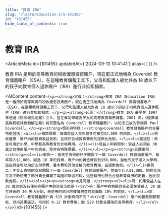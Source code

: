 ```yaml
---
title: "教育 IRA"
slug: "/learn/education-ira-101455"
id: "101455"
hide_table_of_contents: true
---
```



# 教育 IRA

<ArticleMeta id={101455} updatedAt={'2024-09-13 10:41:41'} alias={`[]`} />
<div className='border-solid border-b border-t-0 my-4 border-[var(--ifm-color-gray-300)]' />

教育 IRA 是用於高等教育的税收優惠投資賬户，現在更正式地稱為 Coverdell 教育儲蓄賬户（ESA）。在這種教育儲蓄工具下，父母和監護人被允許為 18 歲以下的孩子向教育個人退休賬户（IRA）進行非抵扣捐款。

<AIContent content={`<p><strong>定義：</strong>教育 IRA（Education IRA）是一種用於高等教育的税收優惠投資賬户，現在更正式地稱為 Coverdell 教育儲蓄賬户（ESA）。在這種教育儲蓄工具下，父母和監護人被允許為 18 歲以下的孩子向教育個人退休賬户（IRA）進行非抵扣捐款。</p><p><strong>起源：</strong>教育 IRA 最早在 1997 年通過《税收減免法案》引入，旨在幫助家庭為子女的高等教育費用儲蓄。2001 年，《經濟增長與税收減免和解法案》將其更名為 Coverdell 教育儲蓄賬户，以紀念已故的參議員 Paul Coverdell。</p><p><strong>類別與特點：</strong>Coverdell 教育儲蓄賬户的主要特點包括：<ul><li>捐款限額：每個受益人每年最多可接受$2,000 的捐款。</li><li>税收優惠：賬户內的投資收益免税，且用於合格教育費用的提款也免税。</li><li>靈活性：資金可用於小學、中學和高等教育的合格費用。</li><li>受益人年齡限制：受益人必須在 30 歲之前使用賬户中的資金，除非有特殊需要。</li></ul></p><p><strong>具體案例：</strong><ol><li>案例一：張先生為他的兒子開設了一個 Coverdell 教育儲蓄賬户，每年存入$2,000。經過 18 年的投資，賬户內的資金增長到$50,000。當他的兒子進入大學時，這些資金可以用於支付學費、書本費和其他合格的教育費用，且提款免税。</li><li>案例二：李女士為她的女兒開設了一個 Coverdell 教育儲蓄賬户，並每年存入$1,000。她的女兒在高中時使用了部分資金購買了電腦和學習材料，這些費用也符合合格教育費用的定義，因此提款免税。</li></ol></p><p><strong>常見問題：</strong><ul><li>問：如果受益人在 30 歲之前沒有使用完賬户中的資金怎麼辦？<br/>答：賬户中的剩餘資金必須在受益人 30 歲生日後的 30 天內分配，未使用的部分將被徵税並可能面臨 10% 的罰款。</li><li>問：Coverdell 教育儲蓄賬户與 529 計劃有何不同？<br/>答：Coverdell 賬户的捐款限額較低，但用途更廣泛，可用於 K-12 教育費用，而 529 計劃主要用於高等教育。</li></ul></p>`} id={101455} />
